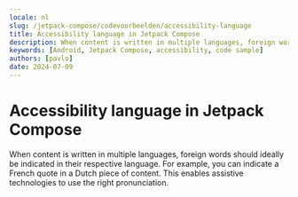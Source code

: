 ```yaml
---
locale: nl
slug: /jetpack-compose/codevoorbeelden/accessibility-language
title: Accessibility language in Jetpack Compose
description: When content is written in multiple languages, foreign words should ideally be indicated in their respective language.
keywords: [Android, Jetpack Compose, accessibility, code sample]
authors: [pavlo]
date: 2024-07-09
---
```


# Accessibility language in Jetpack Compose

When content is written in multiple languages, foreign words should ideally be indicated in their respective language. For example, you can indicate a French quote in a Dutch piece of content. This enables assistive technologies to use the right pronunciation.

<CodeSample id="accessibility-language" framework="jetpack-compose" locale="nl"/>
